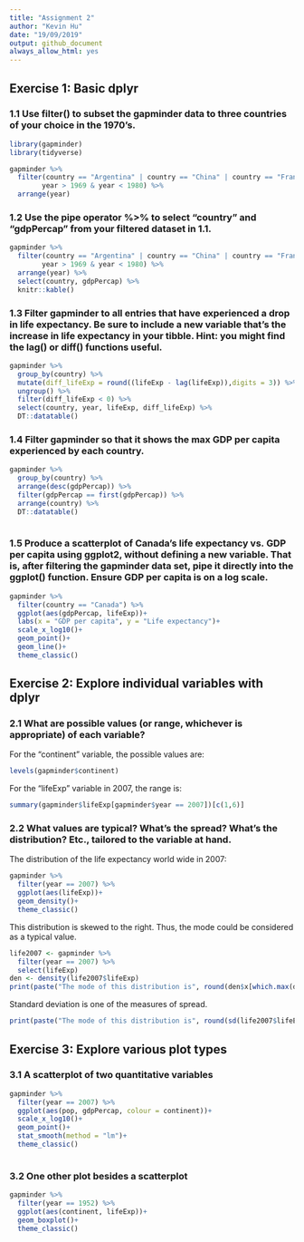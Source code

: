 ---
title: "Assignment 2"
author: "Kevin Hu"
date: "19/09/2019"
output: github_document
always_allow_html: yes
---

## Exercise 1: Basic dplyr

### 1.1 Use filter() to subset the gapminder data to three countries of your choice in the 1970’s.

```{r message=FALSE, warning=FALSE, include=FALSE}
library(gapminder)
library(tidyverse)
```
```{r}
gapminder %>% 
  filter(country == "Argentina" | country == "China" | country == "France",
        year > 1969 & year < 1980) %>% 
  arrange(year)
```

### 1.2 Use the pipe operator %>% to select “country” and “gdpPercap” from your filtered dataset in 1.1.
```{r}
gapminder %>% 
  filter(country == "Argentina" | country == "China" | country == "France",
        year > 1969 & year < 1980) %>% 
  arrange(year) %>% 
  select(country, gdpPercap) %>% 
  knitr::kable()

```

### 1.3 Filter gapminder to all entries that have experienced a drop in life expectancy. Be sure to include a new variable that’s the increase in life expectancy in your tibble. Hint: you might find the lag() or diff() functions useful.
```{r paged.print=TRUE}
gapminder %>% 
  group_by(country) %>% 
  mutate(diff_lifeExp = round((lifeExp - lag(lifeExp)),digits = 3)) %>% 
  ungroup() %>%
  filter(diff_lifeExp < 0) %>% 
  select(country, year, lifeExp, diff_lifeExp) %>% 
  DT::datatable()
```

### 1.4 Filter gapminder so that it shows the max GDP per capita experienced by each country.
```{r paged.print=TRUE}
gapminder %>% 
  group_by(country) %>% 
  arrange(desc(gdpPercap)) %>% 
  filter(gdpPercap == first(gdpPercap)) %>% 
  arrange(country) %>% 
  DT::datatable()
  
```

### 1.5 Produce a scatterplot of Canada’s life expectancy vs. GDP per capita using ggplot2, without defining a new variable. That is, after filtering the gapminder data set, pipe it directly into the ggplot() function. Ensure GDP per capita is on a log scale.
```{r}
gapminder %>% 
  filter(country == "Canada") %>% 
  ggplot(aes(gdpPercap, lifeExp))+
  labs(x = "GDP per capita", y = "Life expectancy")+
  scale_x_log10()+
  geom_point()+
  geom_line()+
  theme_classic()
```

## Exercise 2: Explore individual variables with dplyr

### 2.1 What are possible values (or range, whichever is appropriate) of each variable?
For the "continent" variable, the possible values are:
```{r}
levels(gapminder$continent)
```

For the "lifeExp" variable in 2007, the range is:
```{r}
summary(gapminder$lifeExp[gapminder$year == 2007])[c(1,6)]
```

### 2.2 What values are typical? What’s the spread? What’s the distribution? Etc., tailored to the variable at hand.

The distribution of the life expectancy world wide in 2007:
```{r}
gapminder %>% 
  filter(year == 2007) %>% 
  ggplot(aes(lifeExp))+
  geom_density()+
  theme_classic()
```

This distribution is skewed to the right. Thus, the mode could be considered as a typical value.
```{r}
life2007 <- gapminder %>% 
  filter(year == 2007) %>% 
  select(lifeExp)  
den <- density(life2007$lifeExp)
print(paste("The mode of this distribution is", round(den$x[which.max(den$y)],digits = 2), sep = " "))

```
Standard deviation is one of the measures of spread.
```{r}
print(paste("The mode of this distribution is", round(sd(life2007$lifeExp), digits = 2), sep = " "))
```

## Exercise 3: Explore various plot types

### 3.1 A scatterplot of two quantitative variables
```{r, warning=FALSE}
gapminder %>%
  filter(year == 2007) %>% 
  ggplot(aes(pop, gdpPercap, colour = continent))+
  scale_x_log10()+
  geom_point()+
  stat_smooth(method = "lm")+
  theme_classic()
  
```

### 3.2 One other plot besides a scatterplot
```{r}
gapminder %>% 
  filter(year == 1952) %>% 
  ggplot(aes(continent, lifeExp))+
  geom_boxplot()+
  theme_classic()
```

